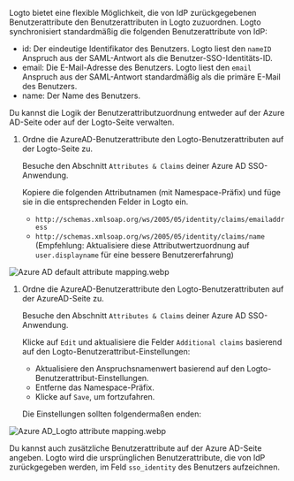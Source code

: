 Logto bietet eine flexible Möglichkeit, die von IdP zurückgegebenen Benutzerattribute den Benutzerattributen in Logto zuzuordnen. Logto synchronisiert standardmäßig die folgenden Benutzerattribute von IdP:

- id: Der eindeutige Identifikator des Benutzers. Logto liest den `nameID` Anspruch aus der SAML-Antwort als die Benutzer-SSO-Identitäts-ID.
- email: Die E-Mail-Adresse des Benutzers. Logto liest den `email` Anspruch aus der SAML-Antwort standardmäßig als die primäre E-Mail des Benutzers.
- name: Der Name des Benutzers.

Du kannst die Logik der Benutzerattributzuordnung entweder auf der Azure AD-Seite oder auf der Logto-Seite verwalten.

1. Ordne die AzureAD-Benutzerattribute den Logto-Benutzerattributen auf der Logto-Seite zu.

   Besuche den Abschnitt `Attributes & Claims` deiner Azure AD SSO-Anwendung.

   Kopiere die folgenden Attributnamen (mit Namespace-Präfix) und füge sie in die entsprechenden Felder in Logto ein.

   - `http://schemas.xmlsoap.org/ws/2005/05/identity/claims/emailaddress`
   - `http://schemas.xmlsoap.org/ws/2005/05/identity/claims/name` (Empfehlung: Aktualisiere diese Attributwertzuordnung auf `user.displayname` für eine bessere Benutzererfahrung)

![Azure AD default attribute mapping.webp](./assets/azure_ad_default_attribute_mapping.webp)

1. Ordne die AzureAD-Benutzerattribute den Logto-Benutzerattributen auf der AzureAD-Seite zu.

   Besuche den Abschnitt `Attributes & Claims` deiner Azure AD SSO-Anwendung.

   Klicke auf `Edit` und aktualisiere die Felder `Additional claims` basierend auf den Logto-Benutzerattribut-Einstellungen:

   - Aktualisiere den Anspruchsnamenwert basierend auf den Logto-Benutzerattribut-Einstellungen.
   - Entferne das Namespace-Präfix.
   - Klicke auf `Save`, um fortzufahren.

   Die Einstellungen sollten folgendermaßen enden:

![Azure AD_Logto attribute mapping.webp](./assets/azure_ad_logto_attribute_mapping.webp)

Du kannst auch zusätzliche Benutzerattribute auf der Azure AD-Seite angeben. Logto wird die ursprünglichen Benutzerattribute, die von IdP zurückgegeben werden, im Feld `sso_identity` des Benutzers aufzeichnen.
